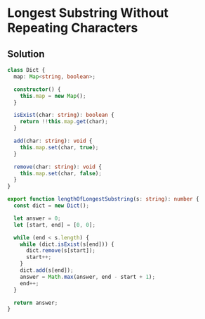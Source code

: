 # Longest Substring Without Repeating Characters

## Solution

```typescript filename="solution.ts" copy 
class Dict {
  map: Map<string, boolean>;

  constructor() {
    this.map = new Map();
  }

  isExist(char: string): boolean {
    return !!this.map.get(char);
  }

  add(char: string): void {
    this.map.set(char, true);
  }

  remove(char: string): void {
    this.map.set(char, false);
  }
}

export function lengthOfLongestSubstring(s: string): number {
  const dict = new Dict();

  let answer = 0;
  let [start, end] = [0, 0];

  while (end < s.length) {
    while (dict.isExist(s[end])) {
      dict.remove(s[start]);
      start++;
    }
    dict.add(s[end]);
    answer = Math.max(answer, end - start + 1);
    end++;
  }

  return answer;
}
```